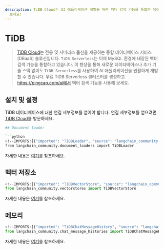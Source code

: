 ```yaml
---
description: TiDB Cloud는 AI 애플리케이션 개발을 위한 벡터 검색 기능을 통합한 데이터베이스 서비스입니다. 무료 클러스터를 생성해
  보세요!
---
```


# TiDB

> [TiDB Cloud](https://www.pingcap.com/tidb-serverless)는 전용 및 서버리스 옵션을 제공하는 종합 데이터베이스 서비스(DBaaS) 솔루션입니다. `TiDB Serverless`는 이제 MySQL 환경에 내장된 벡터 검색 기능을 통합하고 있습니다. 이 향상을 통해 새로운 데이터베이스나 추가 기술 스택 없이도 `TiDB Serverless`를 사용하여 AI 애플리케이션을 원활하게 개발할 수 있습니다. 무료 TiDB Serverless 클러스터를 생성하고 https://pingcap.com/ai에서 벡터 검색 기능을 사용해 보세요.

## 설치 및 설정

TiDB 데이터베이스에 대한 연결 세부정보를 얻어야 합니다. 연결 세부정보를 얻으려면 [TiDB Cloud](https://tidbcloud.com/)를 방문하세요.

```bash
## Document loader

```python
<!--IMPORTS:[{"imported": "TiDBLoader", "source": "langchain_community.document_loaders", "docs": "https://api.python.langchain.com/en/latest/document_loaders/langchain_community.document_loaders.tidb.TiDBLoader.html", "title": "TiDB"}]-->
from langchain_community.document_loaders import TiDBLoader
```


자세한 내용은 [여기](/docs/integrations/document_loaders/tidb)를 참조하세요.

## 벡터 저장소

```python
<!--IMPORTS:[{"imported": "TiDBVectorStore", "source": "langchain_community.vectorstores", "docs": "https://api.python.langchain.com/en/latest/vectorstores/langchain_community.vectorstores.tidb_vector.TiDBVectorStore.html", "title": "TiDB"}]-->
from langchain_community.vectorstores import TiDBVectorStore
```

자세한 내용은 [여기](/docs/integrations/vectorstores/tidb_vector)를 참조하세요.

## 메모리

```python
<!--IMPORTS:[{"imported": "TiDBChatMessageHistory", "source": "langchain_community.chat_message_histories", "docs": "https://api.python.langchain.com/en/latest/chat_message_histories/langchain_community.chat_message_histories.tidb.TiDBChatMessageHistory.html", "title": "TiDB"}]-->
from langchain_community.chat_message_histories import TiDBChatMessageHistory
```


자세한 내용은 [여기](/docs/integrations/memory/tidb_chat_message_history)를 참조하세요.